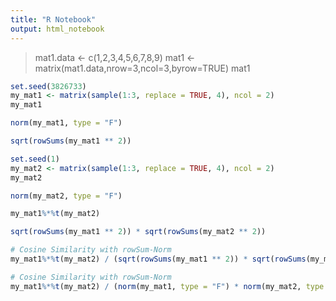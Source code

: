 ```yaml
---
title: "R Notebook"
output: html_notebook
---
```


> mat1.data <- c(1,2,3,4,5,6,7,8,9)
> mat1 <- matrix(mat1.data,nrow=3,ncol=3,byrow=TRUE)
> mat1

```r
set.seed(3826733)
my_mat1 <- matrix(sample(1:3, replace = TRUE, 4), ncol = 2)
my_mat1
```

```r
norm(my_mat1, type = "F")
```

```r
sqrt(rowSums(my_mat1 ** 2))
```


```r
set.seed(1)
my_mat2 <- matrix(sample(1:3, replace = TRUE, 4), ncol = 2)
my_mat2
```

```r
norm(my_mat2, type = "F")
```
```r
my_mat1%*%t(my_mat2)
```

```r
sqrt(rowSums(my_mat1 ** 2)) * sqrt(rowSums(my_mat2 ** 2))
```

```r
# Cosine Similarity with rowSum-Norm
my_mat1%*%t(my_mat2) / (sqrt(rowSums(my_mat1 ** 2)) * sqrt(rowSums(my_mat2 ** 2)))
```

```r
# Cosine Similarity with rowSum-Norm
my_mat1%*%t(my_mat2) / (norm(my_mat1, type = "F") * norm(my_mat2, type = "F"))
```

